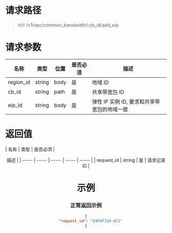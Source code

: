 # 请求路径
> `PUT` /v1/vpc/common_bandwidth/:cb_id/add_eip

# 请求参数

| 名称 | 类型 | 位置 | 是否必须 | <center>描述 |
| ----- | ----- | ----- | ----- | ----- |
| region_id | string | body | 是 | 地域 ID |
| cb_id | string | path | 是 | 共享带宽包 ID |
| eip_id | string | body | 是 | 弹性 IP 实例 ID, 要求和共享带宽包的地域一致 |


# 返回值

| 名称 | 类型 | 是否必须 | <center>描述 |
| ----- | ----- | ----- | ----- | ----- |
| request_id | string | 是 | 请求记录 ID |


# 示例
### 正常返回示例
```json
{
    "request_id": "04F0F334-AC1"
}
```